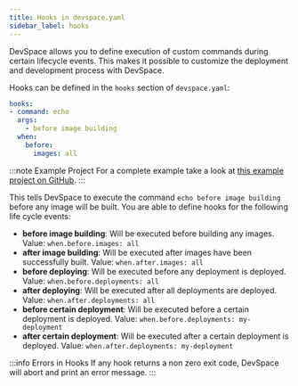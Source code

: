 ```yaml
---
title: Hooks in devspace.yaml
sidebar_label: hooks
---
```


DevSpace allows you to define execution of custom commands during certain lifecycle events. This makes it possible to customize the deployment and development process with DevSpace.

Hooks can be defined in the `hooks` section of `devspace.yaml`:
```yaml
hooks:
- command: echo
  args:
    - before image building
  when:
    before:
      images: all
```

:::note Example Project
For a complete example take a look at [this example project on GitHub](https://github.com/devspace-cloud/devspace/tree/master/examples/hooks).
:::

This tells DevSpace to execute the command `echo before image building` before any image will be built. You are able to define hooks for the following life cycle events:
- **before image building**: Will be executed before building any images. Value: `when.before.images: all`
- **after image building**: Will be executed after images have been successfully built. Value: `when.after.images: all`
- **before deploying**: Will be executed before any deployment is deployed. Value: `when.before.deployments: all`
- **after deploying**: Will be executed after all deployments are deployed. Value: `when.after.deployments: all`
- **before certain deployment**: Will be executed before a certain deployment is deployed.  Value: `when.before.deployments: my-deployment`
- **after certain deployment**: Will be executed after a certain deployment is deployed.  Value: `when.after.deployments: my-deployment`

:::info Errors in Hooks
If any hook returns a non zero exit code, DevSpace will abort and print an error message.
:::
